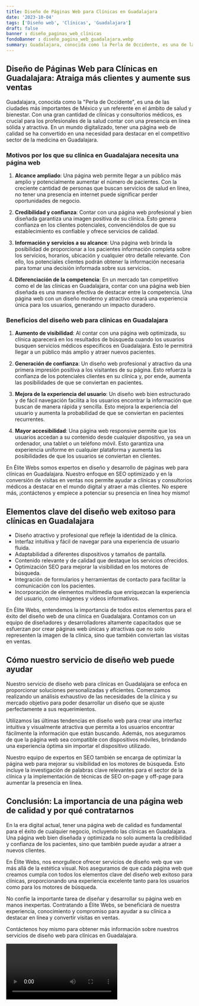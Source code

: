 ```yaml
---
title: Diseño de Páginas Web para Clínicas en Guadalajara
date: '2023-10-04'
tags: ['Diseño web', 'Clínicas', 'Guadalajara']
draft: false
banner : diseño_paginas_web_clínicas
fondoBanner : diseño_pagina_web_guadalajara.webp
summary: Guadalajara, conocida como la Perla de Occidente, es una de las ciudades más importantes de México y un referente en el ámbito de salud y bienestar. Con una gran cantidad de clínicas y consultorios médicos, es crucial para los profesionales de la salud contar con una presencia en línea sólida y atractiva. En un mundo digitalizado, tener una página web de calidad se ha convertido en una necesidad para destacar en el competitivo sector de la medicina en Guadalajara.
---
```


## **Diseño de Páginas Web para Clínicas en Guadalajara: Atraiga más clientes y aumente sus ventas**

Guadalajara, conocida como la "Perla de Occidente", es una de las ciudades más importantes de México y un referente en el ámbito de salud y bienestar. Con una gran cantidad de clínicas y consultorios médicos, es crucial para los profesionales de la salud contar con una presencia en línea sólida y atractiva. En un mundo digitalizado, tener una página web de calidad se ha convertido en una necesidad para destacar en el competitivo sector de la medicina en Guadalajara.

### **Motivos por los que su clínica en Guadalajara necesita una página web**

1. **Alcance ampliado**: Una página web permite llegar a un público más amplio y potencialmente aumentar el número de pacientes. Con la creciente cantidad de personas que buscan servicios de salud en línea, no tener una presencia en internet puede significar perder oportunidades de negocio.

2. **Credibilidad y confianza**: Contar con una página web profesional y bien diseñada garantiza una imagen positiva de su clínica. Esto genera confianza en los clientes potenciales, convenciéndolos de que su establecimiento es confiable y ofrece servicios de calidad.

3. **Información y servicios a su alcance**: Una página web brinda la posibilidad de proporcionar a los pacientes información completa sobre los servicios, horarios, ubicación y cualquier otro detalle relevante. Con ello, los potenciales clientes podrán obtener la información necesaria para tomar una decisión informada sobre sus servicios.

4. **Diferenciación de la competencia**: En un mercado tan competitivo como el de las clínicas en Guadalajara, contar con una página web bien diseñada es una manera efectiva de destacar entre la competencia. Una página web con un diseño moderno y atractivo creará una experiencia única para los usuarios, generando un impacto duradero.

### **Beneficios del diseño web para clínicas en Guadalajara**

1. **Aumento de visibilidad**: Al contar con una página web optimizada, su clínica aparecerá en los resultados de búsqueda cuando los usuarios busquen servicios médicos específicos en Guadalajara. Esto le permitirá llegar a un público más amplio y atraer nuevos pacientes.

2. **Generación de confianza**: Un diseño web profesional y atractivo da una primera impresión positiva a los visitantes de su página. Esto refuerza la confianza de los potenciales clientes en su clínica y, por ende, aumenta las posibilidades de que se conviertan en pacientes.

3. **Mejora de la experiencia del usuario**: Un diseño web bien estructurado y de fácil navegación facilita a los usuarios encontrar la información que buscan de manera rápida y sencilla. Esto mejora la experiencia del usuario y aumenta la probabilidad de que se conviertan en pacientes recurrentes.

4. **Mayor accesibilidad**: Una página web responsive permite que los usuarios accedan a su contenido desde cualquier dispositivo, ya sea un ordenador, una tablet o un teléfono móvil. Esto garantiza una experiencia uniforme en cualquier plataforma y aumenta las posibilidades de que los usuarios se conviertan en clientes.

En Élite Webs somos expertos en diseño y desarrollo de páginas web para clínicas en Guadalajara. Nuestro enfoque en SEO optimizado y en la conversión de visitas en ventas nos permite ayudar a clínicas y consultorios médicos a destacar en el mundo digital y atraer a más clientes. No espere más, ¡contáctenos y empiece a potenciar su presencia en línea hoy mismo!

<GifSeo />

<Cta />

## Elementos clave del diseño web exitoso para clínicas en Guadalajara

- Diseño atractivo y profesional que refleje la identidad de la clínica.
- Interfaz intuitiva y fácil de navegar para una experiencia de usuario fluida.
- Adaptabilidad a diferentes dispositivos y tamaños de pantalla.
- Contenido relevante y de calidad que destaque los servicios ofrecidos.
- Optimización SEO para mejorar la visibilidad en los motores de búsqueda.
- Integración de formularios y herramientas de contacto para facilitar la comunicación con los pacientes.
- Incorporación de elementos multimedia que enriquezcan la experiencia del usuario, como imágenes y videos informativos.

En Élite Webs, entendemos la importancia de todos estos elementos para el éxito del diseño web de una clínica en Guadalajara. Contamos con un equipo de diseñadores y desarrolladores altamente capacitados que se esfuerzan por crear páginas web únicas y atractivas que no solo representen la imagen de la clínica, sino que también conviertan las visitas en ventas.

## Cómo nuestro servicio de diseño web puede ayudar

Nuestro servicio de diseño web para clínicas en Guadalajara se enfoca en proporcionar soluciones personalizadas y eficientes. Comenzamos realizando un análisis exhaustivo de las necesidades de la clínica y su mercado objetivo para poder desarrollar un diseño que se ajuste perfectamente a sus requerimientos.

Utilizamos las últimas tendencias en diseño web para crear una interfaz intuitiva y visualmente atractiva que permita a los usuarios encontrar fácilmente la información que están buscando. Además, nos aseguramos de que la página web sea compatible con dispositivos móviles, brindando una experiencia óptima sin importar el dispositivo utilizado.

Nuestro equipo de expertos en SEO también se encarga de optimizar la página web para mejorar su visibilidad en los motores de búsqueda. Esto incluye la investigación de palabras clave relevantes para el sector de la clínica y la implementación de técnicas de SEO on-page y off-page para aumentar la presencia en línea.

## Conclusión: La importancia de una página web de calidad y por qué contratarnos

En la era digital actual, tener una página web de calidad es fundamental para el éxito de cualquier negocio, incluyendo las clínicas en Guadalajara. Una página web bien diseñada y optimizada no solo aumenta la credibilidad y confianza de los pacientes, sino que también puede ayudar a atraer a nuevos clientes.

En Élite Webs, nos enorgullece ofrecer servicios de diseño web que van más allá de la estética visual. Nos aseguramos de que cada página web que creamos cumpla con todos los elementos clave del diseño web exitoso para clínicas, proporcionando una experiencia excelente tanto para los usuarios como para los motores de búsqueda.

No confíe la importante tarea de diseñar y desarrollar su página web en manos inexpertas. Contratando a Élite Webs, se beneficiará de nuestra experiencia, conocimiento y compromiso para ayudar a su clínica a destacar en línea y convertir visitas en ventas.

Contáctenos hoy mismo para obtener más información sobre nuestros servicios de diseño web para clínicas en Guadalajara.

<Video />

<CtaBot job='Clínicas' city='Guadalajara'/>

<Gmaps query='Guadalajara+españa+maps' />